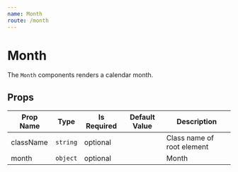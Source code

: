 ```yaml
---
name: Month
route: /month
---
```

# Month

The `Month` components renders a calendar month.

## Props
| Prop Name | Type | Is Required | Default Value | Description |
|-|-|-|-|-|
| className| `string`| optional| | Class name of root element|
| month| `object`| optional| | Month |
